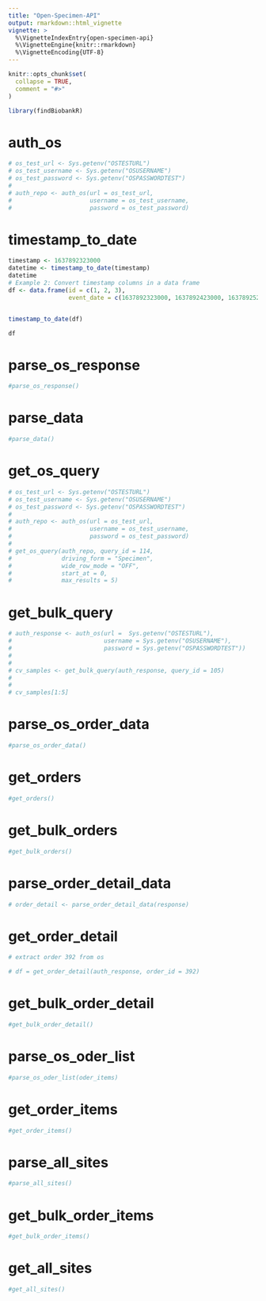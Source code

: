 ```yaml
---
title: "Open-Specimen-API"
output: rmarkdown::html_vignette
vignette: >
  %\VignetteIndexEntry{open-specimen-api}
  %\VignetteEngine{knitr::rmarkdown}
  %\VignetteEncoding{UTF-8}
---
```


```r
knitr::opts_chunk$set(
  collapse = TRUE,
  comment = "#>"
)
```

```r
library(findBiobankR)
```

<!-- WARNING - This vignette is generated by {fusen} from dev/OpenSpecimenAPI.Rmd: do not edit by hand -->

# auth_os

```r

# os_test_url <- Sys.getenv("OSTESTURL")
# os_test_username <- Sys.getenv("OSUSERNAME")
# os_test_password <- Sys.getenv("OSPASSWORDTEST")
# 
# auth_repo <- auth_os(url = os_test_url,
#                      username = os_test_username,
#                      password = os_test_password)

```

# timestamp_to_date

```r

timestamp <- 1637892323000
datetime <- timestamp_to_date(timestamp)
datetime
# Example 2: Convert timestamp columns in a data frame
df <- data.frame(id = c(1, 2, 3),
                 event_date = c(1637892323000, 1637892423000, 1637892523000))


timestamp_to_date(df)

df
```

# parse_os_response

```r
#parse_os_response()
```

# parse_data

```r
#parse_data()
```

# get_os_query

```r

# os_test_url <- Sys.getenv("OSTESTURL")
# os_test_username <- Sys.getenv("OSUSERNAME")
# os_test_password <- Sys.getenv("OSPASSWORDTEST")
# 
# auth_repo <- auth_os(url = os_test_url,
#                      username = os_test_username,
#                      password = os_test_password)
# 
# get_os_query(auth_repo, query_id = 114,
#              driving_form = "Specimen",
#              wide_row_mode = "OFF",
#              start_at = 0,
#              max_results = 5)
```

# get_bulk_query

```r


# auth_response <- auth_os(url =  Sys.getenv("OSTESTURL"),
#                          username = Sys.getenv("OSUSERNAME"),
#                          password = Sys.getenv("OSPASSWORDTEST"))
# 
# 
# cv_samples <- get_bulk_query(auth_response, query_id = 105)
#   
# 
# cv_samples[1:5]
```

# parse_os_order_data

```r
#parse_os_order_data()
```

# get_orders

```r
#get_orders()
```

# get_bulk_orders

```r
#get_bulk_orders()
```

# parse_order_detail_data

```r

# order_detail <- parse_order_detail_data(response)

```

# get_order_detail

```r
# extract order 392 from os

# df = get_order_detail(auth_response, order_id = 392)

```

# get_bulk_order_detail

```r
#get_bulk_order_detail()
```

# parse_os_oder_list

```r

#parse_os_oder_list(oder_items)

```

# get_order_items

```r
#get_order_items()
```

# parse_all_sites

```r
#parse_all_sites()
```

# get_bulk_order_items

```r
#get_bulk_order_items()
```

# get_all_sites

```r
#get_all_sites()
```

